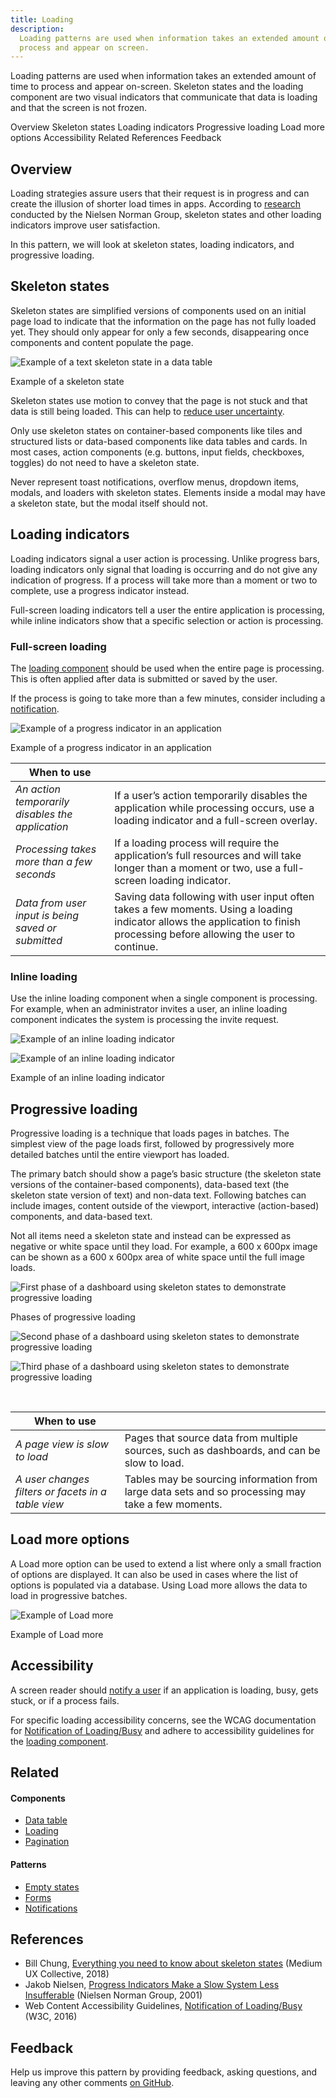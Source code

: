 ```yaml
---
title: Loading
description:
  Loading patterns are used when information takes an extended amount of time to
  process and appear on screen.
---
```


<PageDescription>

Loading patterns are used when information takes an extended amount of time to
process and appear on-screen. Skeleton states and the loading component are two
visual indicators that communicate that data is loading and that the screen is
not frozen.

</PageDescription>

<AnchorLinks>

<AnchorLink>Overview</AnchorLink>
<AnchorLink>Skeleton states</AnchorLink>
<AnchorLink>Loading indicators</AnchorLink>
<AnchorLink>Progressive loading</AnchorLink>
<AnchorLink>Load more options</AnchorLink>
<AnchorLink>Accessibility</AnchorLink>
<AnchorLink>Related</AnchorLink>
<AnchorLink>References</AnchorLink>
<AnchorLink>Feedback</AnchorLink>

</AnchorLinks>

## Overview

Loading strategies assure users that their request is in progress and can create
the illusion of shorter load times in apps. According to
[research](https://www.nngroup.com/articles/progress-indicators/) conducted by
the Nielsen Norman Group, skeleton states and other loading indicators improve
user satisfaction.

In this pattern, we will look at skeleton states, loading indicators, and
progressive loading.

## Skeleton states

Skeleton states are simplified versions of components used on an initial page
load to indicate that the information on the page has not fully loaded yet. They
should only appear for only a few seconds, disappearing once components and
content populate the page.

<Row>
<Column colLg={8}>

![Example of a text skeleton state in a data table](images/skeleton.png)

<Caption>Example of a skeleton state</Caption>

</Column>
</Row>

Skeleton states use motion to convey that the page is not stuck and that data is
still being loaded. This can help to
[reduce user uncertainty](https://www.nngroup.com/articles/progress-indicators/).

Only use skeleton states on container-based components like tiles and structured
lists or data-based components like data tables and cards. In most cases, action
components (e.g. buttons, input fields, checkboxes, toggles) do not need to have
a skeleton state.

Never represent toast notifications, overflow menus, dropdown items, modals, and
loaders with skeleton states. Elements inside a modal may have a skeleton state,
but the modal itself should not.

## Loading indicators

Loading indicators signal a user action is processing. Unlike progress bars,
loading indicators only signal that loading is occurring and do not give any
indication of progress. If a process will take more than a moment or two to
complete, use a progress indicator instead.

Full-screen loading indicators tell a user the entire application is processing,
while inline indicators show that a specific selection or action is processing.

### Full-screen loading

The [loading component](/components/loading/usage) should be used when the
entire page is processing. This is often applied after data is submitted or
saved by the user.

If the process is going to take more than a few minutes, consider including a
[notification](/patterns/notification-pattern).

<Row>
<Column colLg={8}>

![Example of a progress indicator in an application](/images/larger-loader.png)

<Caption>Example of a progress indicator in an application</Caption>

</Column>
</Row>

| When to use                                        |                                                                                                                                                                              |
| -------------------------------------------------- | ---------------------------------------------------------------------------------------------------------------------------------------------------------------------------- |
| _An action temporarily disables the application_   | If a user’s action temporarily disables the application while processing occurs, use a loading indicator and a full-screen overlay.                                          |
| _Processing takes more than a few seconds_         | If a loading process will require the application’s full resources and will take longer than a moment or two, use a full-screen loading indicator.                           |
| _Data from user input is being saved or submitted_ | Saving data following with user input often takes a few moments. Using a loading indicator allows the application to finish processing before allowing the user to continue. |

### Inline loading

Use the inline loading component when a single component is processing. For
example, when an administrator invites a user, an inline loading component
indicates the system is processing the invite request.

<Row>
<Column colLg={8}>
<GifPlayer color='light'>

![Example of an inline loading indicator](/images/inline-loading.gif)

![Example of an inline loading indicator](/images/inline-loading.png)

</GifPlayer>

<Caption>Example of an inline loading indicator</Caption>
</Column>
</Row>

## Progressive loading

Progressive loading is a technique that loads pages in batches. The simplest
view of the page loads first, followed by progressively more detailed batches
until the entire viewport has loaded.

The primary batch should show a page’s basic structure (the skeleton state
versions of the container-based components), data-based text (the skeleton state
version of text) and non-data text. Following batches can include images,
content outside of the viewport, interactive (action-based) components, and
data-based text.

Not all items need a skeleton state and instead can be expressed as negative or
white space until they load. For example, a 600 x 600px image can be shown as a
600 x 600px area of white space until the full image loads.

<Row>
<Column colLg={4}>

![First phase of a dashboard using skeleton states to demonstrate progressive loading](/images/prog-loading-1.png)

<Caption>Phases of progressive loading</Caption>

</Column>
<Column colLg={4}>

![Second phase of a dashboard using skeleton states to demonstrate progressive loading](/images/prog-loading-2.png)

</Column>
<Column colLg={4}>

![Third phase of a dashboard using skeleton states to demonstrate progressive loading](/images/prog-loading-3.png)

</Column>
</Row>

<br />

| When to use                                        |                                                                                                   |
| -------------------------------------------------- | ------------------------------------------------------------------------------------------------- |
| _A page view is slow to load_                      | Pages that source data from multiple sources, such as dashboards, and can be slow to load.        |
| _A user changes filters or facets in a table view_ | Tables may be sourcing information from large data sets and so processing may take a few moments. |

## Load more options

A Load more option can be used to extend a list where only a small fraction of
options are displayed. It can also be used in cases where the list of options is
populated via a database. Using Load more allows the data to load in progressive
batches.

<Row>
<Column colLg={8}>

![Example of Load more](/images/load-more.png)

<Caption>Example of Load more</Caption>

</Column>
</Row>

## Accessibility

A screen reader should
[notify a user](https://www.w3.org/WAI/GL/wiki/Notification_of_Loading/Busy) if
an application is loading, busy, gets stuck, or if a process fails.

For specific loading accessibility concerns, see the WCAG documentation for
[Notification of Loading/Busy](https://www.w3.org/WAI/GL/wiki/Notification_of_Loading/Busy)
and adhere to accessibility guidelines for the
[loading component](/components/loading/accessibility).

## Related

<Row>
<Column colSm={2} colMd={2} colLg={3}>

#### Components

- [Data table](/components/data-table/usage)
- [Loading](/components/loading/usage)
- [Pagination](/components/pagination/usage)

</Column>
<Column colSm={2} colMd={2} colLg={3}>

#### Patterns

- [Empty states](/patterns/empty-states-pattern)
- [Forms](/patterns/forms-pattern)
- [Notifications](/patterns/notification-pattern)

</Column>
</Row>

## References

- Bill Chung,
  [Everything you need to know about skeleton states](https://uxdesign.cc/what-you-should-know-about-skeleton-screens-a820c45a571a)
  (Medium UX Collective, 2018)
- Jakob Nielsen,
  [Progress Indicators Make a Slow System Less Insufferable](https://www.nngroup.com/articles/progress-indicators/)
  (Nielsen Norman Group, 2001)
- Web Content Accessibility Guidelines,
  [Notification of Loading/Busy](https://www.w3.org/WAI/GL/wiki/Notification_of_Loading/Busy)
  (W3C, 2016)

## Feedback

Help us improve this pattern by providing feedback, asking questions, and
leaving any other comments
[on GitHub](https://github.com/carbon-design-system/carbon-website/issues/new?assignees=&labels=feedback&template=feedback.md).

